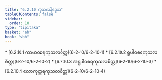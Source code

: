 ```yaml
---
title: "6.2.10 ကုသလနိဒ္ဒေသ"
tableOfContents: false
sidebar:
  order: 10
type: "tipitaka"
basket: "ab"
book: "vbh"
---
```



<DynamicBreadcrumb />



<TableOfContents book="vbh" section="6.2.10">
* [6.2.10.1 ကာမာဝစရကုသလစိတ္တ](6-2-10/6-2-10-1)
* [6.2.10.2 ရူပါဝစရကုသလစိတ္တ](6-2-10/6-2-10-2)
* [6.2.10.3 အရူပါဝစရကုသလစိတ္တ](6-2-10/6-2-10-3)
* [6.2.10.4 လောကုတ္တရကုသလစိတ္တ](6-2-10/6-2-10-4)
</TableOfContents>